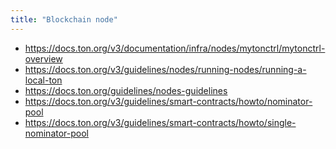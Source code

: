 ```yaml
---
title: "Blockchain node"
---
```


- https://docs.ton.org/v3/documentation/infra/nodes/mytonctrl/mytonctrl-overview
- https://docs.ton.org/v3/guidelines/nodes/running-nodes/running-a-local-ton
- https://docs.ton.org/guidelines/nodes-guidelines
- https://docs.ton.org/v3/guidelines/smart-contracts/howto/nominator-pool
- https://docs.ton.org/v3/guidelines/smart-contracts/howto/single-nominator-pool